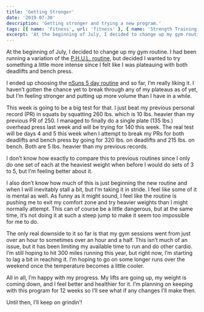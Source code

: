 ```yaml
---
title: 'Getting Stronger'
date: '2019-07-30'
description: 'Getting stronger and trying a new program.'
tags: [{ name: 'Fitness', url: 'fitness' }, { name: 'Strength Training', url: 'strength-training' }, { name: 'Goals', url: 'goals' }]
excerpt: 'At the beginning of July, I decided to change up my gym routine. I had been running a variation of the P.H.U.L. routine, but decided I wanted to try something a little more intense since I felt like I was plateauing with both deadlifts and bench press.'
---
```


At the beginning of July, I decided to change up my gym routine. I had been running a variation of the [P.H.U.L. routine](https://www.muscleandstrength.com/workouts/phul-workout), but decided I wanted to try something a little more intense since I felt like I was plateauing with both deadlifts and bench press.

I ended up choosing the [nSuns 5 day routine](https://liftvault.com/programs/powerlifting/n-suns-lifting-spreadsheets/#Progression_for_Main_Lifts) and so far, I’m really liking it. I haven’t gotten the chance yet to break through any of my plateaus as of yet, but I’m feeling stronger and putting up more volume than I have in a while.

This week is going to be a big test for that. I just beat my previous personal record (PR) in squats by squatting 260 lbs. which is 10 lbs. heavier than my previous PR of 250. I managed to finally do a single plate (135 lbs.) overhead press last week and will be trying for 140 this week. The real test will be days 4 and 5 this week when I attempt to break my PRs for both deadlifts and bench press by going for 320 lbs. on deadlifts and 215 lbs. on bench. Both are 5 lbs. heavier than my previous records.

I don’t know how exactly to compare this to previous routines since I only do one set of each at the heaviest weight when before I would do sets of 3 to 5, but I’m feeling better about it.

I also don’t know how much of this is just beginning the new routine and when I will inevitably stall a bit, but I’m taking it in stride. I feel like some of it is mental as well. As funny as it might sound, I feel like the routine is pushing me to exit my comfort zone and try heavier weights than I might normally attempt. This can of course be a little dangerous, but at the same time, it’s not doing it at such a steep jump to make it seem too impossible for me to do.

The only real downside to it so far is that my gym sessions went from just over an hour to sometimes over an hour and a half. This isn’t much of an issue, but it has been limiting my available time to run and do other cardio. I’m still hoping to hit 300 miles running this year, but right now, I’m starting to lag a bit in reaching it. I’m hoping to go on some longer runs over the weekend once the temperature becomes a little cooler.

All in all, I’m happy with my progress. My lifts are going up, my weight is coming down, and I feel better and healthier for it. I’m planning on keeping with this program for 12 weeks so I’ll see what if any changes I’ll make then.

Until then, I’ll keep on grindin’!
